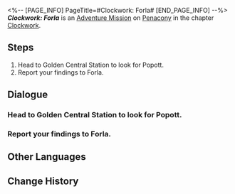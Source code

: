 <%-- [PAGE_INFO]
PageTitle=#Clockwork: Forla#
[END_PAGE_INFO] --%>
{{Stub|Dialogue.}}
{{Mission Infobox
|id            = 4240311
|title         = 
|image         = <!--Mission Clockwork: Forla.png-->
|type          = Adventure
|event_name    = 
|chapter       = Clockwork
|requirements  = [[Trailblaze Mission]] ''[[Gentleness, the Name of Nocturne]]'' completed
|summary       = <!--official mission summary from Fate's Atlas-->
|characters    = Forla; Trailblazer
|startLocation = [[Penacony]] - [[Golden Hour]]
|world         = Penacony
|area          = Golden Hour
|prev          = 
|next          = 
|rewards       = Trailblaze EXP*100; Stellar Jade*10; Traveler's Guide*3; Clock Credits*180; Credit*20,000
}}
'''''Clockwork: Forla''''' is an [[Adventure Mission]] on [[Penacony]] in the chapter [[Clockwork]].

==Steps==
# Head to Golden Central Station to look for Popott.
# Report your findings to Forla.

<!--
==Gameplay Notes==

--><!--
==Trial Character==

-->
==Dialogue==
{{Stub Dialogue}}
{{Dialogue Start}}
:{{tx}}
{{Dialogue End}}

===Head to Golden Central Station to look for Popott.===
{{Mission Description|type=adventure|location=Golden Hour|update|Tick... tock! Quick, Adjust the hands... Tick, tock!<br />People's minds await your exploration. Help them regain their true selves!}}
{{Dialogue Start}}
:{{tx}}
{{Dialogue End}}

===Report your findings to Forla.===
{{Dialogue Start}}
:{{tx}}
{{Dialogue End}}

==Other Languages==
{{Other Languages
|en   = Clockwork: Forla
|zhs  = 钟表把戏：芙尔拉
|zht  = 鐘錶把戲：芙爾拉
|ja   = クロックトリック：フォーラ
|ko   = 시계 트릭: 포를라
|es   = Trucorreloj: Forla
|fr   = Pouvoir de la Pendule&nbsp;: Forla
|ru   = Заводной механизм: Форла
|th   = กลนาฬิกา: Forla
|vi   = Thủ Thuật Đồng Hồ: Forla
|de   = Uhrwerk: Forla
|id   = Clockwork: Forla
|pt   = Truquelógio: Forla
}}

==Change History==
{{Change History|2.0}}
